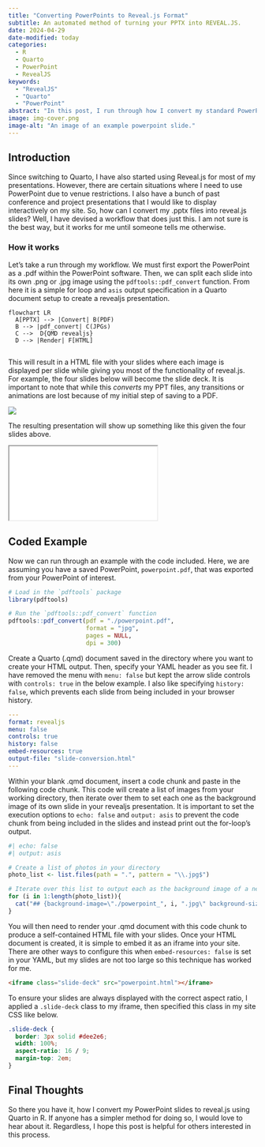 ```yaml
---
title: "Converting PowerPoints to Reveal.js Format"
subtitle: An automated method of turning your PPTX into REVEAL.JS.
date: 2024-04-29
date-modified: today
categories:
  - R
  - Quarto
  - PowerPoint
  - RevealJS
keywords:
  - "RevealJS"
  - "Quarto"
  - "PowerPoint"
abstract: "In this post, I run through how I convert my standard PowerPoints (in .pptx format) into Revealjs versions to create interactive slides. This workflow has worked for me to generate slides for my website."
image: img-cover.png
image-alt: "An image of an example powerpoint slide."
---
```


## Introduction

Since switching to Quarto, I have also started using Reveal.js for most of my presentations. However, there are certain situations where I need to use PowerPoint due to venue restrictions. I also have a bunch of past conference and project presentations that I would like to display interactively on my site. So, how can I convert my .pptx files into reveal.js slides? Well, I have devised a workflow that does just this. I am not sure is the best way, but it works for me until someone tells me otherwise.

### How it works

Let's take a run through my workflow. We must first export the PowerPoint as a .pdf within the PowerPoint software. Then, we can split each slide into its own .png or .jpg image using the `pdftools::pdf_convert` function. From here it is a simple for loop and `asis` output specification in a Quarto document setup to create a revealjs presentation.

```mermaid
flowchart LR
  A[PPTX] --> |Convert| B(PDF)
  B --> |pdf_convert| C(JPGs)
  C -->  D{QMD revealjs}
  D --> |Render| F[HTML]
  
```

This will result in a HTML file with your slides where each image is displayed per slide while giving you most of the functionality of reveal.js. For example, the four slides below will become the slide deck. It is important to note that while this *converts* my PPT files, any transitions or animations are lost because of my initial step of saving to a PDF.

![](img-example-powerpoint.png)

<!-- ::: {layout-ncol=2} -->

<!-- ![Slide 1](./powerpoint_1.jpg) -->

<!-- ![Slide 2](./powerpoint_2.jpg) -->

<!-- ![Slide 3](./powerpoint_3.jpg) -->

<!-- ![Slide 4](./powerpoint_4.jpg) -->

<!-- ::: -->

The resulting presentation will show up something like this given the four slides above.

<iframe class="slide-deck" src="slides-example-powerpoint.html"></iframe>

## Coded Example

Now we can run through an example with the code included. Here, we are assuming you have a saved PowerPoint, `powerpoint.pdf`, that was exported from your PowerPoint of interest.

```r
# Load in the `pdftools` package
library(pdftools)

# Run the `pdftools::pdf_convert` function
pdftools::pdf_convert(pdf = "./powerpoint.pdf",
                      format = "jpg",
                      pages = NULL,
                      dpi = 300)
```

Create a Quarto (.qmd) document saved in the directory where you want to create your HTML output. Then, specify your YAML header as you see fit. I have removed the menu with `menu: false` but kept the arrow slide controls with `controls: true` in the below example. I also like specifying `history: false`, which prevents each slide from being included in your browser history.

```yml
---
format: revealjs
menu: false
controls: true
history: false
embed-resources: true
output-file: "slide-conversion.html"
---
```
Within your blank .qmd document, insert a code chunk and paste in the following code chunk. This code will create a list of images from your working directory, then iterate over them to set each one as the background image of its own slide in your revealjs presentation. It is important to set the execution options to `echo: false` and `output: asis` to prevent the code chunk from being included in the slides and instead print out the for-loop's output.

```r
#| echo: false
#| output: asis

# Create a list of photos in your directory
photo_list <- list.files(path = ".", pattern = "\\.jpg$")

# Iterate over this list to output each as the background image of a new slide
for (i in 1:length(photo_list)){
  cat("## {background-image=\"./powerpoint_", i, ".jpg\" background-size=\"contain\"}\n", sep = "")
}
```

You will then need to render your .qmd document with this code chunk to produce a self-contained HTML file with your slides. Once your HTML document is created, it is simple to embed it as an iframe into your site. There are other ways to configure this when `embed-resources: false` is set in your YAML, but my slides are not too large so this technique has worked for me.

```html
<iframe class="slide-deck" src="powerpoint.html"></iframe>
```

To ensure your slides are always displayed with the correct aspect ratio, I applied a `.slide-deck` class to my iframe, then specified this class in my site CSS like below.

```css
.slide-deck {
  border: 3px solid #dee2e6;
  width: 100%;
  aspect-ratio: 16 / 9;
  margin-top: 2em;
}
```


## Final Thoughts

So there you have it, how I convert my PowerPoint slides to reveal.js using Quarto in R. If anyone has a simpler method for doing so, I would love to hear about it. Regardless, I hope this post is helpful for others interested in this process.
